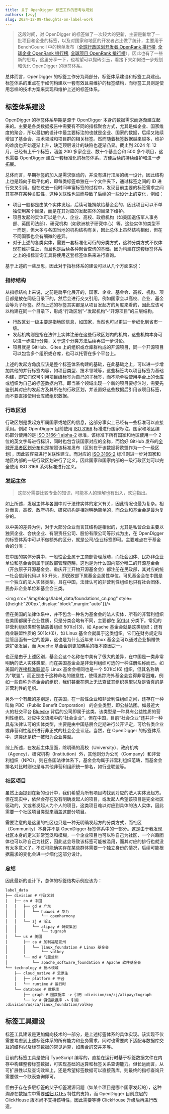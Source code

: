 ```yaml
---
title: 关于 OpenDigger 标签工作的思考与规划
authors: [zsy]
slug: 2024-12-09-thoughts-on-label-work
---
```


> 这段时间，对 OpenDigger 的标签做了一次较大的更新，主要是新增了一批项目和企业的标签，以及对国家和地区的开发者占比做了统计，主要用于 BenchCouncil 中的榜单发布（[全球行政区划开发者 OpenRank 排行榜](https://open-digger.cn/leaderboards?type=divisions), [全球企业 OpenRank 排行榜](https://open-digger.cn/leaderboards?type=companies), [全球项目 OpenRank 排行榜](https://open-digger.cn/leaderboards?type=projects)）。因此也有了一些新的思考，这里分享一下，也希望可以抛砖引玉，看接下来如何进一步规划和优化 OpenDigger 的标签体系。

总体而言，OpenDigger 的标签工作分为两部分，标签体系建设和标签工具建设。标签体系的重点在于如何构建以一套有效且易维护的标签结构，而标签工具则是使用怎样的技术方案来实现和维护上述的标签体系。

## 标签体系建设

OpenDigger 的标签体系早期是源于 OpenDigger 本身的数据需求而逐渐建立起来的。主要是各类数据报告中需要有不同的指标聚合方式，尤其是如企业、国家维度的聚合，所以最初的设计中最主要标注的也就是企业、国家的数据，后续又陆续增加了基金会、技术领域和项目群的相关标签。然而随着标签数据越来越多，维护的难度也开始逐渐上升，缺乏顶层设计的缺陷也逐渐凸显。截止到 2024 年 12 月，已经有上千个标签，涵盖 200 多家企业、数十个基金会和 500 多个项目，这也需要 OpenDigger 建立一套标准化的标签体系，方便后续的持续维护和进一步拓展。

总体而言，早期标签的加入是需求驱动的，并没有进行顶层的统一设计，因此结构上也是趋向于扁平化的，即每类标签单独在一个文件夹下，通过标签之间的 ID 进行交叉引用。但在过去一段时间丰富标签的过程中，发现目前主要的标签需求之间其实存在某种关联性，这种关联性也进而导致了后续的一些设计上的变化，例如：

- 项目一般都是由某个实体发起，后续可能捐献给基金会的，因此项目可以不单独使用某个目录，而是在其对应的发起实体的目录下维护。
- 项目发起的实体可以是个人、企业、高校、政府机构（如美国退伍军人事务部、英国司法部）、研究机构（如欧洲核子研究中心）等。这些实体的类型不一而足，但大多与各国当地的机构结构有关，因此总体上虽然结构相似，但在不同国家也会有细微的差异。
- 对于上述的各类实体，需要一套标准化可行的分类方式，这种分类方式不仅体现在维护性上，而且也是后续各种聚合查询的基础，因为构建在这套标签体系之上的指标查询工具将使用这套标签体系来进行查询。

基于上述的一些反思，因此对于指标体系的建设可以从几个方面来说：

### 指标结构

从指标结构上来说，之前是扁平化展开的，国家、企业、基金会、高校、机构、项目都是放在同级目录下的，然后会进行交叉引用，例如国家会以高校、企业、基金会等为子标签。然而上述的标签其实都是从项目发起方的角度来看的，因此应该可以构建在同一个目录下，形成“行政区划”-“发起机构”-“开源项目”的三层结构。

- 行政区划一级主要是指地区信息，如国家，当然也可以更进一步细化到省市一级。
- 发起机构则是指在法律上实体注册在这些行政区划内的机构，这些机构本身可以进一步进行分类，关于这个分类方法后续再进一步讨论。
- 项目就是 GitHub、Gitee 上的组织或仓库群构成的开源项目，同一个开源项目可以包含多个组织或仓库，也可以托管在多个平台上。

上述的发起方角度应该是整个标签体系构建的基础，在此基础之上，可以进一步增加其他的并行标签内容，如项目类型、技术领域等，这些标签均以项目标签为基础构建，即它们仅可引用项目级标签为自己的子标签，而不能单独使用平台上的仓库或组织为自己的标签数据内容。即当某个领域出现一个新的项目要标注时，需要先鉴别其对应的发起方及其所在的行政区划，并设置好这些数据后引用该项目标签，而不要直接使用仓库或组织数据。

### 行政区划

行政区划是发起方所属国家或地区的信息，这部分事实上已经有一些标准可以直接采用。例如 OpenDigger 目前使用 [ISO 3166](https://en.wikipedia.org/wiki/ISO_3166) 标准进行国家标注，国家和地区编码部分使用的是 [ISO 3166-1 alpha-2](https://en.wikipedia.org/wiki/ISO_3166-1_alpha-2) 标准，该标准下所有国家和地区使用一个 2 位的英文字母进行标识，同时也包含该国家对应的全称，而恰好 GitHub 发布的[全球开发者区划分布](https://innovationgraph.github.com/global-metrics/developers)也是按照该标准发布（区别在于该数据将欧盟作为一个一级区划），因此较容易进行关联性建立。而对应的 [ISO 3166-2](https://en.wikipedia.org/wiki/ISO_3166-2) 标准则进一步对国家和地区内部的一级行政区划进行了定义，因此国家和国家内部的一级行政区划可以完全使用 ISO 3166 系列标准进行定义。

### 发起主体

> 这部分需要比较专业的知识，可能本人的理解也有出入，欢迎指出。

如上所述，发起主体与各国中对于法律实体的定义有关，因此情况也最为复杂。相对而言，高校、政府机构、研究机构是相对明确简单的，而企业和基金会是最为复杂的。

以中美的差异为例，对于大部分企业而言其结构是相似的，尤其是私营企业主要以独资企业、合伙企业、有限责任公司、股份有限公司等形式为主，在 OpenDigger 的标签体系中可以不做额外的区分，就是公司/企业标签即可。主要难点在于基金会的分类：

在中国的实体分类中，一般性企业属于工商部管理范畴，而社会团体、民办非企业单位和基金会则属于民政部管理范畴，这也是为什么国内部分唯二的开源基金会（开放原子开源基金会、重庆开工开物开源基金会）都注册在民政部，其对应的统一社会信用代码以 53 开头，即民政部下属基金会属性单位。可见基金会在中国是一个独立的法人实体类型。且在中国，法律认可的非营利性组织也只有社会团体、民办非企业单位和基金会三类。

<img src="/img/blogs/label_data/foundations_cn.png" style={{height:"200px",display:"block",margin:"auto"}}/>

但在美国的法律体系中，并不包含一种名为基金会的法人实体，所有的非营利组织在美国都属于企业性质，只是分类会略有不同，主要都在 [501(c)](https://en.wikipedia.org/wiki/501(c)_organization) 分类下。常见的非营利组织类型包括慈善组织 501(c)(3)，如 Apache 基金会就是这类组织；还有商业联盟性质的 501(c)(6)，如 Linux 基金会就属于这类组织。它们在财务规定和监管层面有一定的差异，这也是为什么近年来 Linux 基金会可以通过企业捐赠快速扩张发展，而 Apache 基金会则更加佛系的根本原因之一。

也正是由于上述区别，基金会这个名称在中美有了很大的差异，在中国是一类非常明确的法人实体类型，而在美国基金会是非营利组织可选的一种注册名称而已。如美国的[连接标准联盟](https://en.wikipedia.org/wiki/Connectivity_Standards_Alliance)与 Linux 基金会相同也是一个 501(c)(6) 组织，但其名称确为"联盟"。而正是由于这种命名的随意性，使得追踪海外基金会变得非常困难，例如一些自称为基金会的组织，我们甚至在网上无法查证其组织类型以及是否真的是非营利性的组织。

另外一个有趣的差别是，在美国，在一般性企业和非营利性组织之间，还存在一种叫做 PBC（Public Benefit Corporation） 的企业类型，即公益法团。如最近大火的社交平台 [Bluesky](https://en.wikipedia.org/wiki/Bluesky) 背后的公司即属于这类。该类型是一种具有公益性质的营利性组织。对应中文语境中的“社会企业”，但在中国，目前“社会企业”还并非一种具有法律认可的实体类型，主要是由中国慈展会定期进行公开评定，可给各类企业或非营利性组织进行非正式的社会企业认证。当然，在 OpenDigger 的标签体系中，这类还是统一被归为企业类型。

综上所述，在发起主体层面，除明确的高校（University）、政府机构（Agency）、研究机构（Institution）外，其他则分为公司（Company）和非营利组织（NPO）。则在各国法律体系下，基金会均属于非营利组织范畴，而基金会排名对比时则也是与其他非营利组织统一排名，如行业联盟等。

### 社区项目

虽然上面提到在新的设计中，我们希望为所有项目均找到对应的法人实体发起方。但在现实中，依然会存在没有明确发起人的项目，或发起人希望该项目是完全社区驱动的，又或者发起人为个人的项目，这类项目难以对应到具体的法人实体，因此需要一个社区项目类型来涵盖这部分项目。

需要注意的是这里的社区也只是一种无明确发起方的分类方式，而社区（Community）本身并不是 OpenDigger 标签体系中的一部分。这是由于我发现社区本身的定义非常宽泛和模糊，一个企业项目也可以称自己为社区，一个兴趣团体也可以称自己为社区，因此这会导致该标签可能被滥用，而其对应的排行也就没有太多意义了。不过可能确实存在某些群体需要一个独立身份的情况，后续可能根据需求的变化会进一步细化这部分设计。

### 总结

因此最新的设计下，总体的标签结构示例应该为：

```shell
label_data
├── division # 行政区划
│   ├── cn # 中国
│   │   ├── gd # 广东
│   │   │   └── huawei # 华为
│   │   │       └── openharmony
│   │   └── zj # 浙江
│   │       └── alipay # 蚂蚁集团
│   │           └── tugraph
│   └── us # 美国
│       ├── ca # 加利福尼亚州
│       │   └── linux_foundation # Linux 基金会
│       │       └── valkey
│       └── md # 马里兰州
│           └── apache_software_foundation # Apache 软件基金会
└── technology # 技术领域
    ├── cloud_native # 云原生
    │   ├── platform # 平台
    │   └── runtime # 运行时
    └── database # 数据库
        ├── graph # 图数据库 -> 引用 :division/cn/zj/alipay/tugraph
        └── kv # 键值数据库 -> 引用 :division/us/ca/linux_foundation/valkey
```

## 标签工具建设

标签工具建设是更加偏向技术的一部分，是上述标签体系的具体实现。该实现不仅需要考虑到上述标签体系的所有能力和业务需求，同时也需要向下适配与数据库交互的结构以及标签数据的常见运算，如集合的交并差等。

目前的标签工具是使用 TypeScript 编写的，直接在运行时基于标签数据文件在内存中构建整套标签数据，可实现基础的运算和标签关系查询能力。但长远而言，从可扩展性以及查询效率上，还是希望标签数据可以直接落库，则最终的指标查询只需要做一个联表查询即可。

但由于存在多层标签的父子标签溯源问题（如某个项目是哪个国家发起的），这种溯源在数据库中需要[递归 CTEs](https://en.wikipedia.org/wiki/Hierarchical_and_recursive_queries_in_SQL) 特性的支持，而 OpenDigger 目前底层的 ClickHouse 版本尚不支持该特性，因此需要等待 ClickHouse 升级后再进行改造。
